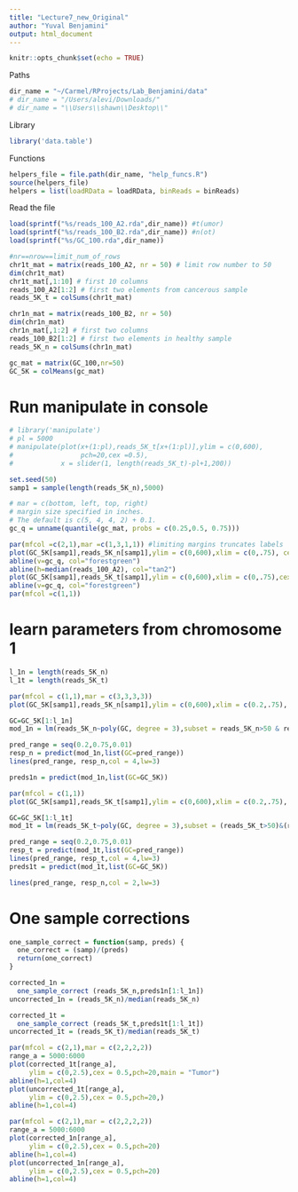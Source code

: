 ```yaml
---
title: "Lecture7_new_Original"
author: "Yuval Benjamini"
output: html_document
---
```


```r
knitr::opts_chunk$set(echo = TRUE)
```

Paths
```r
dir_name = "~/Carmel/RProjects/Lab_Benjamini/data"
# dir_name = "/Users/alevi/Downloads/"
# dir_name = "\\Users\\shawn\\Desktop\\"
```

Library
```r
library('data.table')
```
Functions
```r
helpers_file = file.path(dir_name, "help_funcs.R")
source(helpers_file)
helpers = list(loadRData = loadRData, binReads = binReads)
```

Read the file

```r
load(sprintf("%s/reads_100_A2.rda",dir_name)) #t(umor)
load(sprintf("%s/reads_100_B2.rda",dir_name)) #n(ot)
load(sprintf("%s/GC_100.rda",dir_name))
```

```r
#nr==nrow==limit_num_of_rows
chr1t_mat = matrix(reads_100_A2, nr = 50) # limit row number to 50
dim(chr1t_mat)
chr1t_mat[,1:10] # first 10 columns
reads_100_A2[1:2] # first two elements from cancerous sample
reads_5K_t = colSums(chr1t_mat) 
```

```r
chr1n_mat = matrix(reads_100_B2, nr = 50)
dim(chr1n_mat)
chr1n_mat[,1:2] # first two columns
reads_100_B2[1:2] # first two elements in healthy sample
reads_5K_n = colSums(chr1n_mat)
```


```r
gc_mat = matrix(GC_100,nr=50)
GC_5K = colMeans(gc_mat)
```

# Run manipulate in console
```r
# library('manipulate')
# pl = 5000
# manipulate(plot(x+(1:pl),reads_5K_t[x+(1:pl)],ylim = c(0,600),
#                 pch=20,cex =0.5), 
#            x = slider(1, length(reads_5K_t)-pl+1,200))
```



```r
set.seed(50)
samp1 = sample(length(reads_5K_n),5000)

# mar = c(bottom, left, top, right)
# margin size specified in inches.
# The default is c(5, 4, 4, 2) + 0.1.
gc_q = unname(quantile(gc_mat, probs = c(0.25,0.5, 0.75)))

par(mfcol =c(2,1),mar =c(1,3,1,1)) #limiting margins truncates labels
plot(GC_5K[samp1],reads_5K_n[samp1],ylim = c(0,600),xlim = c(0,.75), cex = 0.4, pch=20, ylab="Healthy Reads", xlab="GC (%)")
abline(v=gc_q, col="forestgreen")
abline(h=median(reads_100_A2), col="tan2")
plot(GC_5K[samp1],reads_5K_t[samp1],ylim = c(0,600),xlim = c(0,.75),cex = 0.4, pch=20,  ylab="Tumor Reads")
abline(v=gc_q, col="forestgreen")
par(mfcol =c(1,1))

```


# learn parameters from chromosome 1

```r
l_1n = length(reads_5K_n)
l_1t = length(reads_5K_t)

par(mfcol = c(1,1),mar = c(3,3,3,3))
plot(GC_5K[samp1],reads_5K_n[samp1],ylim = c(0,600),xlim = c(0.2,.75), cex = 0.5, pch=20)

GC=GC_5K[1:l_1n]
mod_1n = lm(reads_5K_n~poly(GC, degree = 3),subset = reads_5K_n>50 & reads_5K_n<600 )

pred_range = seq(0.2,0.75,0.01)
resp_n = predict(mod_1n,list(GC=pred_range))
lines(pred_range, resp_n,col = 4,lw=3)

```





```r
preds1n = predict(mod_1n,list(GC=GC_5K))

```





```r
par(mfcol = c(1,1))
plot(GC_5K[samp1],reads_5K_t[samp1],ylim = c(0,600),xlim = c(0.2,.75), cex = 0.5, pch=20)

GC=GC_5K[1:l_1t]
mod_1t = lm(reads_5K_t~poly(GC, degree = 3),subset = (reads_5K_t>50)&(reads_5K_t<500))

pred_range = seq(0.2,0.75,0.01)
resp_t = predict(mod_1t,list(GC=pred_range))
lines(pred_range, resp_t,col = 4,lw=3)
preds1t = predict(mod_1t,list(GC=GC_5K))

lines(pred_range, resp_n,col = 2,lw=3)

```



# One sample corrections

```r
one_sample_correct = function(samp, preds) {
  one_correct = (samp)/(preds)
  return(one_correct)
}

```



```r
corrected_1n = 
  one_sample_correct (reads_5K_n,preds1n[1:l_1n])
uncorrected_1n = (reads_5K_n)/median(reads_5K_n) 

corrected_1t = 
  one_sample_correct (reads_5K_t,preds1t[1:l_1t])
uncorrected_1t = (reads_5K_t)/median(reads_5K_t) 
```





```r
par(mfcol = c(2,1),mar = c(2,2,2,2))
range_a = 5000:6000
plot(corrected_1t[range_a],
     ylim = c(0,2.5),cex = 0.5,pch=20,main = "Tumor")
abline(h=1,col=4)
plot(uncorrected_1t[range_a],
     ylim = c(0,2.5),cex = 0.5,pch=20,)
abline(h=1,col=4)

```





```r
par(mfcol = c(2,1),mar = c(2,2,2,2))
range_a = 5000:6000
plot(corrected_1n[range_a],
     ylim = c(0,2.5),cex = 0.5,pch=20)
abline(h=1,col=4)
plot(uncorrected_1n[range_a],
     ylim = c(0,2.5),cex = 0.5,pch=20)
abline(h=1,col=4)

```







```r


```





